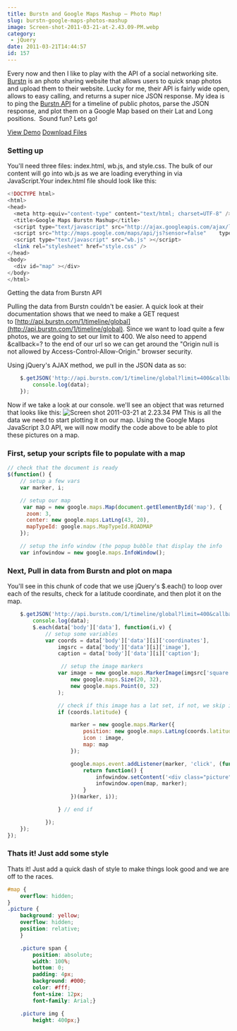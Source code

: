 ```yaml
---
title: Burstn and Google Maps Mashup – Photo Map!
slug: burstn-google-maps-photos-mashup
image: Screen-shot-2011-03-21-at-2.43.09-PM.webp
category:
 - jQuery
date: 2011-03-21T14:44:57
id: 157
---
```


Every now and then I like to play with the API of a social networking site. [Burstn](http://burstn.com) is an photo sharing website that allows users to quick snap photos and upload them to their website. Lucky for me, their API is fairly wide open, allows to easy calling, and returns a super nice JSON response. My idea is to ping the [Burstn API](http://groups.google.com/group/burstn/web/api-documentation) for a timeline of public photos, parse the JSON response, and plot them on a Google Map based on their Lat and Long positions.  Sound fun? Lets go!

[View Demo](http://wesbos.com/demos/burstn-map) [Download Files](http://wesbos.com/demos/burstn-map.zip)

### Setting up

You'll need three files: index.html, wb.js, and style.css. The bulk of our content will go into wb.js as we are loading everything in via JavaScript.Your index.html file should look like this:

```php
<!DOCTYPE html>
<html>
<head>
  <meta http-equiv="content-type" content="text/html; charset=UTF-8" />
  <title>Google Maps Burstn Mashup</title>
  <script type="text/javascript" src="http://ajax.googleapis.com/ajax/libs/jquery/1.4/jquery.min.js"></script>
  <script src="http://maps.google.com/maps/api/js?sensor=false"    type="text/javascript"></script>
  <script type="text/javascript" src="wb.js" ></script>
  <link rel="stylesheet" href="style.css" />
</head>
<body>
  <div id="map" ></div>
</body>
</html>
```

Getting the data from Burstn API

Pulling the data from Burstn couldn't be easier. A quick look at their documentation shows that we need to make a GET request to [http://api.burstn.com/1/timeline/global](http://api.burstn.com/1/timeline/global). Since we want to load quite a few photos, we are going to set our limit to 400. We also need to append &callback=? to the end of our url so we can get around the "Origin null is not allowed by Access-Control-Allow-Origin." browser security.

Using jQuery's AJAX method, we pull in the JSON data as so:

```js
    $.getJSON('http://api.burstn.com/1/timeline/global?limit=400&callback=?', function(data) {
        console.log(data);
    });
```

Now if we take a look at our console. we'll see an object that was returned that looks like this: ![](Screen-shot-2011-03-21-at-2.23.34-PM.png "Screen shot 2011-03-21 at 2.23.34 PM") This is all the data we need to start plotting it on our map. Using the Google Maps JavaScript 3.0 API, we will now modify the code above to be able to plot these pictures on a map.

### First, setup your scripts file to populate with a map

```js
// check that the document is ready
$(function() {
    // setup a few vars
    var marker, i; 

    // setup our map
     var map = new google.maps.Map(document.getElementById('map'), {
      zoom: 3,
      center: new google.maps.LatLng(43, 20),
      mapTypeId: google.maps.MapTypeId.ROADMAP
    });

    // setup the info window (the popup bubble that display the info
    var infowindow = new google.maps.InfoWindow();
```

### Next, Pull in data from Burstn and plot on mapa

You'll see in this chunk of code that we use jQuery's $.each() to loop over each of the results, check for a latitude coordinate, and then plot it on the map.

```js
    $.getJSON('http://api.burstn.com/1/timeline/global?limit=400&callback=?', function(data) {
        console.log(data);
        $.each(data['body']['data'], function(i,v) {
            // setup some variables
            var coords = data['body']['data'][i]['coordinates'],
                imgsrc = data['body']['data'][i]['image'],
                caption = data['body']['data'][i]['caption'];

                 // setup the image markers
                var image = new google.maps.MarkerImage(imgsrc['square'],
                    new google.maps.Size(20, 32),
                    new google.maps.Point(0, 32)
                );

                // check if this image has a lat set, if not, we skip it.
                if (coords.latitude) { 

                    marker = new google.maps.Marker({
                        position: new google.maps.LatLng(coords.latitude, coords.longitude),
                        icon : image,
                        map: map
                    });

                    google.maps.event.addListener(marker, 'click', (function(marker, i) {
                        return function() {
                            infowindow.setContent('<div class="picture"> <span class="title">'+caption+'<img src="'+imgsrc['medium']+'" alt="" /></div>');
                            infowindow.open(map, marker);
                        }
                    })(marker, i));

                } // end if

            });
    });
});
```

### Thats it! Just add some style

Thats it! Just add a quick dash of style to make things look good and we are off to the races.

```css
#map {
    overflow: hidden;
}
.picture {
    background: yellow;
    overflow: hidden;
    position: relative;
    }

    .picture span {
        position: absolute;
        width: 100%;
        bottom: 0;
        padding: 4px;
        background: #000;
        color: #fff;
        font-size: 12px;
        font-family: Arial;}

    .picture img {
        height: 400px;}
```